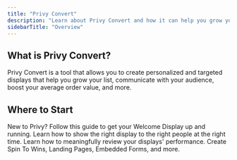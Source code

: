 ```yaml
---
title: "Privy Convert"
description: "Learn about Privy Convert and how it can help you grow your business."
sidebarTitle: "Overview"
---
```


## What is Privy Convert?

Privy Convert is a tool that allows you to create personalized and targeted displays that help you grow your list, communicate with your audience, boost your average order value, and more.

## Where to Start

<Card title="Launch your first display" icon="rocket" horizontal={true} href="<a &#x22;https://privy.mintlify.app/docs/learn/displays/create-a-display&#x22; a>">
  New to Privy? Follow this guide to get your Welcome Display up and running.
</Card>

<CardGroup cols="2">
  <Card title="Targeting + Settings" icon="bullseye-arrow" horizontal={true}>
    Learn how to show the right display to the right people at the right time.
  </Card>

  <Card title="Reporting" icon="chart-line" horizontal={true}>
    Learn how to meaningfully review your displays' performance.
  </Card>

  <Card title="Classic Designer" icon="sparkles" horizontal={true}>
    Create Spin To Wins, Landing Pages, Embedded Forms, and more.
  </Card>
</CardGroup>